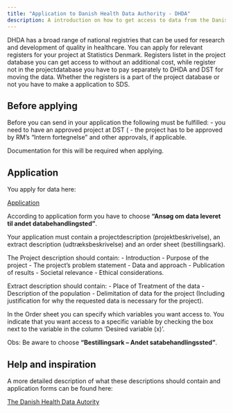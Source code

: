 ```yaml
---
title: "Application to Danish Health Data Authority - DHDA"
description: A introduction on how to get access to data from the Danish Health Data Authority
---
```


DHDA has a broad range of national registries that can be used for research and development of quality in healthcare.
You can apply for relevant registers for your project at Statistics Denmark.
Registers listet in the project database you can get access to without an additional cost, while register not in the projectdatabase you have to pay separately to DHDA and DST for moving the data. Whether the registers is a part of the project database or not you have to make a application to SDS. 

## Before applying

Before you can send in your application the following must be fulfilled:
- you need to have an approved project at DST (
- the project has to be approved by RM's "Intern fortegnelse" and other approvals, if applicable.

Documentation for this will be required when applying.

## Application

You apply for data here:

[Application](https://sundhedsdatastyrelsen.dk/data-og-registre/forskerservice/ansoeg-om-data) 

According to application form you have to choose **"Ansøg om data leveret til andet databehandlingsted"**.

Your application must contain a projectdescription (projektbeskrivelse), an extract description (udtræksbeskrivelse) and an order sheet (bestillingsark).

The Project description should contain:
  -   Introduction
  -   Purpose of the project
  -   The project's problem statement
  -   Data and approach
  -   Publication of results
  -   Societal relevance
  -   Ethical considerations.

Extract description should contain: 
- Place of Treatment of the data
- Description of the population
- Delimitation of data for the project (Including justification for why the requested data is necessary for the project).

In the Order sheet you can specify which variables you want access to. 
You indicate that you want access to a specific variable by checking the box next to the variable in the column 'Desired variable (x)'. 

Obs: Be aware to choose **"Bestillingsark – Andet satabehandlingssted"**.

## Help and inspiration

A more detailed description of what these descriptions should contain and application forms can be found here: 

[The Danish Health Data Autority](https://sundhedsdatastyrelsen.dk/data-og-registre/forskerservice/foer-du-soeger/beskrivelse-af-projekt-og-data) 
